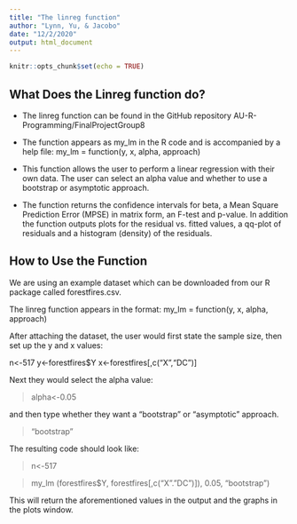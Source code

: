 ```yaml
---
title: "The linreg function"
author: "Lynn, Yu, & Jacobo"
date: "12/2/2020"
output: html_document
---
```


```r
knitr::opts_chunk$set(echo = TRUE)
```

## What Does the Linreg function do?

* The linreg function can be found in the GitHub repository AU-R-Programming/FinalProjectGroup8

* The function appears as my_lm in the R code and is accompanied by a help file:
my_lm = function(y, x, alpha, approach)

* This function allows the user to perform a linear regression with their own data. The user can select an alpha value and whether to use a bootstrap or asymptotic approach.

* The function returns the confidence intervals for beta, a Mean Square Prediction Error (MPSE) in matrix form, 
an F-test and p-value. In addition the function outputs plots for the residual vs. fitted values, a qq-plot of residuals and a histogram (density) of the residuals. 

## How to Use the Function

We are using an example dataset which can be downloaded from our R package called forestfires.csv.

The linreg function appears in the format:  my_lm = function(y, x, alpha, approach)

After attaching the dataset, the user would first state the sample size, then set up the y and x values:


n<-517
y<-forestfires$Y
x<-forestfires[,c("X","DC")]


Next they would select the alpha value:

>alpha<-0.05

and then type whether they want a "bootstrap" or "asymptotic"
approach. 

>"bootstrap"

The resulting code should look like: 

>n<-517

>my_lm (forestfires$Y, forestfires[,c("X"."DC")]), 0.05, "bootstrap")

This will return the aforementioned values in the output and the graphs in the plots window. 







